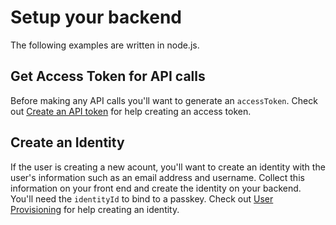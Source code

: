 # Setup your backend

The following examples are written in node.js.

## Get Access Token for API calls

Before making any API calls you'll want to generate an `accessToken`. Check out [Create an API token](./api-token) for help creating an access token.

## Create an Identity

If the user is creating a new acount, you'll want to create an identity with the user's information such as an email address and username. Collect this information on your front end and create the identity on your backend. You'll need the `identityId` to bind to a passkey. Check out [User Provisioning](./user-provisioning) for help creating an identity.
